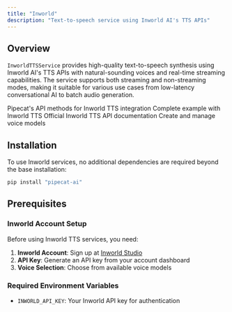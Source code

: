 ```yaml
---
title: "Inworld"
description: "Text-to-speech service using Inworld AI's TTS APIs"
---
```


## Overview

`InworldTTSService` provides high-quality text-to-speech synthesis using Inworld AI's TTS APIs with natural-sounding voices and real-time streaming capabilities. The service supports both streaming and non-streaming modes, making it suitable for various use cases from low-latency conversational AI to batch audio generation.

<CardGroup cols={2}>
  <Card
    title="Inworld TTS API Reference"
    icon="code"
    href="https://reference-server.pipecat.ai/en/latest/api/pipecat.services.inworld.tts.html"
  >
    Pipecat's API methods for Inworld TTS integration
  </Card>
  <Card
    title="Example Implementation"
    icon="play"
    href="https://github.com/pipecat-ai/pipecat/blob/main/examples/foundational/07ab-interruptible-inworld-http.py"
  >
    Complete example with Inworld TTS
  </Card>
  <Card
    title="Inworld Documentation"
    icon="book"
    href="https://docs.inworld.ai/docs/tts/tts"
  >
    Official Inworld TTS API documentation
  </Card>
  <Card
    title="Inworld Portal"
    icon="microphone"
    href="https://platform.inworld.ai/"
  >
    Create and manage voice models
  </Card>
</CardGroup>

## Installation

To use Inworld services, no additional dependencies are required beyond the base installation:

```bash
pip install "pipecat-ai"
```

## Prerequisites

### Inworld Account Setup

Before using Inworld TTS services, you need:

1. **Inworld Account**: Sign up at [Inworld Studio](https://studio.inworld.ai/)
2. **API Key**: Generate an API key from your account dashboard
3. **Voice Selection**: Choose from available voice models

### Required Environment Variables

- `INWORLD_API_KEY`: Your Inworld API key for authentication
